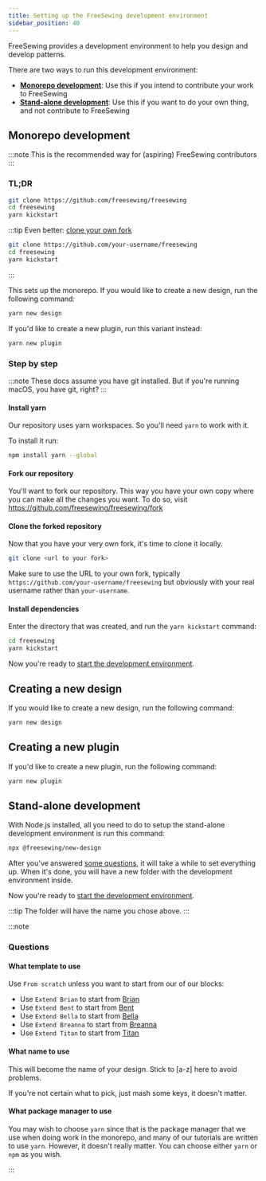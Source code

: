```yaml
---
title: Setting up the FreeSewing development environment
sidebar_position: 40
---
```


FreeSewing provides a development environment to help you design and develop
patterns.

There are two ways to run this development environment:

- [**Monorepo development**](#monorepo-development): Use this if you intend to
  contribute your work to FreeSewing
- [**Stand-alone development**](#stand-alone-development): Use this if you want
  to do your own thing, and not contribute to FreeSewing

## Monorepo development

:::note
This is the recommended way for (aspiring) FreeSewing contributors
:::

### TL;DR

```bash
git clone https://github.com/freesewing/freesewing
cd freesewing
yarn kickstart
```

:::tip
Even better: [clone your own
fork](https://github.com/freesewing/freesewing/fork)

```bash
git clone https://github.com/your-username/freesewing
cd freesewing
yarn kickstart
```

:::

This sets up the monorepo. If you would like to create a new design, run the
following command:

```sh
yarn new design
```

If you'd like to create a new plugin, run this variant instead:

```sh
yarn new plugin
```

### Step by step

:::note
These docs assume you have git installed.
But if you're running macOS, you have git, right?
:::

#### Install yarn

Our repository uses yarn workspaces. So you'll need `yarn` to work with it.

To install it run:

```bash
npm install yarn --global
```

#### Fork our repository

You'll want to fork our repository. This way you have your own copy where you can make
all the changes you want. To do so, visit https://github.com/freesewing/freesewing/fork

#### Clone the forked repository

Now that you have your very own fork, it's time to clone it locally.

```bash
git clone <url to your fork>
```

Make sure to use the URL to your own fork, typically `https://github.com/your-username/freesewing` but
obviously with your real username rather than `your-username`.

#### Install dependencies

Enter the directory that was created, and run the `yarn kickstart` command:

```bash
cd freesewing
yarn kickstart
```

Now you're ready to [start the development environment](/tutorials/getting-started-linux/dev-start).

## Creating a new design

If you would like to create a new design, run the following command:

```sh
yarn new design
```

## Creating a new plugin

If you'd like to create a new plugin, run the following command:

```sh
yarn new plugin
```

## Stand-alone development

With Node.js installed, all you need to do to setup the stand-alone development environment is run this command:

```bash
npx @freesewing/new-design
```

After you've answered [some questions](#questions), it will take a while to set
everything up. When it's done, you will have a new folder with the development
environment inside.

Now you're ready to [start the development
environment](/tutorials/getting-started-linux/dev-start).

:::tip
The folder will have the name you chose above.
:::

:::note

### Questions

#### What template to use

Use `From scratch` unless you want to start from our of our blocks:

- Use `Extend Brian` to start from [Brian](https://freesewing.org/designs/brian)
- Use `Extend Bent` to start from [Bent](https://freesewing.org/designs/bent)
- Use `Extend Bella` to start from [Bella](https://freesewing.org/designs/bella)
- Use `Extend Breanna` to start from [Breanna](https://freesewing.org/designs/breanna)
- Use `Extend Titan` to start from [Titan](https://freesewing.org/designs/titan)

#### What name to use

This will become the name of your design. Stick to \[a-z] here to avoid problems.

If you're not certain what to pick, just mash some keys, it doesn't matter.

#### What package manager to use

You may wish to choose `yarn` since that is the package manager
that we use when doing work in the monorepo,
and many of our tutorials are written to use `yarn`.
However, it doesn't really matter.
You can choose either `yarn` or `npm` as you wish.

:::
